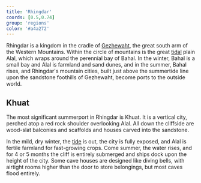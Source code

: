 ```yaml
---
title: 'Rhingdar'
coords: [0.5,0.74]
group: 'regions'
color: '#a4a272'
---
```


Rhingdar is a kingdom in the cradle of [Gezhewaht](mountains#), the great south arm of the Western Mountains. Within the circle of mountains is the great [tidal](tide) plain Alal, which wraps around the perennial bay of Bahal. In the winter, Bahal is a small bay and Alal is farmland and sand dunes, and in the summer, Bahal rises, and Rhingdar's mountain cities, built just above the summertide line upon the sandstone foothills of Gezhewaht, become ports to the outside world.

## Khuat

The most significant summerport in Rhingdar is Khuat. It is a vertical city, perched atop a red rock shoulder overlooking Alal. All down the cliffside are wood-slat balconies and scaffolds and houses carved into the sandstone.

In the mild, dry winter, the [tide]() is out, the city is fully exposed, and Alal is fertile farmland for fast-growing crops. Come summer, the water rises, and for 4 or 5 months the cliff is entirely submerged and ships dock upon the height of the city. Some cave houses are designed like diving bells, with airtight rooms higher than the door to store belongings, but most caves flood entirely.